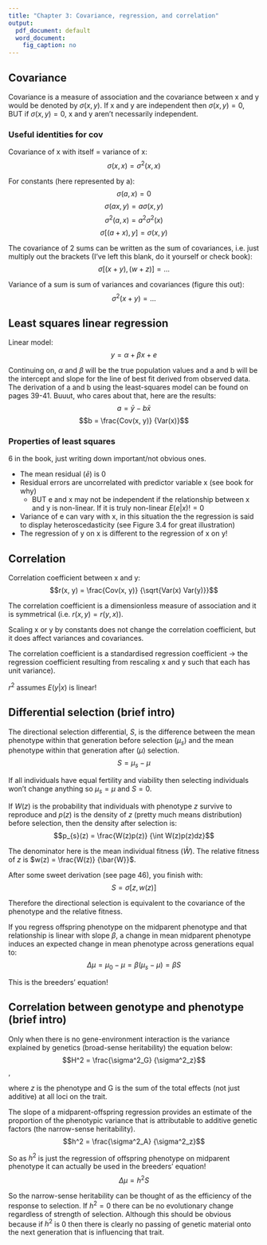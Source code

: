 ```yaml
---
title: "Chapter 3: Covariance, regression, and correlation"
output:
  pdf_document: default
  word_document:
    fig_caption: no
---
```


## Covariance
Covariance is a measure of association and the covariance between x and y would be denoted by $\sigma(x, y)$. If x and y are independent then $\sigma(x, y) = 0$, BUT if $\sigma(x, y) = 0$, x and y aren’t necessarily independent. 

### Useful identities for cov

Covariance of x with itself = variance of x:
$$\sigma(x, x) = \sigma^2(x, x)$$

For constants (here represented by a):
$$\sigma(a, x) = 0$$
$$\sigma(ax, y) = a\sigma(x, y)$$
$$\sigma^2(a, x) = a^2\sigma^2(x)$$
$$\sigma[(a + x), y] = \sigma(x, y)$$

The covariance of 2 sums can be written as the sum of covariances, i.e. just multiply out the brackets (I've left this blank, do it yourself or check book):
$$\sigma[(x + y),(w + z)] = ...$$

Variance of a sum is sum of variances and covariances (figure this out):
$$\sigma^2(x + y) = ...$$

## Least squares linear regression

Linear model:
$$y = \alpha + \beta{x} + e$$

Continuing on, $\alpha$ and $\beta$ will be the true population values and a and b will be the intercept and slope for the line of best fit derived from observed data. The derivation of a and b using the least-squares model can be found on pages 39-41. Buuut, who cares about that, here are the results:
$$a = \bar{y} - b\bar{x}$$
$$b = \frac{Cov(x, y)} {Var(x)}$$

### Properties of least squares

6 in the book, just writing down important/not obvious ones.

* The mean residual ($\bar{e}$) is 0
* Residual errors are uncorrelated with predictor variable x (see book for why)
	- BUT e and x may not be independent if the relationship between x and y is non-linear. If it is truly non-linear $E(e|x) != 0$
* Variance of e can vary with x, in this situation the the regression is said to display heteroscedasticity (see Figure 3.4 for great illustration)
* The regression of y on x is different to the regression of x on y! 

## Correlation

Correlation coefficient between x and y:
$$r(x, y) = \frac{Cov(x, y)} {\sqrt{Var(x) Var(y)}}$$

The correlation coefficient is a dimensionless measure of association and it is symmetrical (i.e. $r(x, y) = r(y, x)$).

Scaling x or y by constants does not change the correlation coefficient, but it does affect variances and covariances.

The correlation coefficient is a standardised regression coefficient -> the regression coefficient resulting from rescaling x and y such that each has unit variance). 

$r^2$ assumes $E(y|x)$ is linear!

## Differential selection (brief intro)

The directional selection differential, $S$, is the difference between the mean phenotype within that generation before selection ($\mu_s$) and the mean phenotype within that generation after ($\mu$) selection.
$$S = \mu_s - \mu$$

If all individuals have equal fertility and viability then selecting individuals won't change anything so $\mu_s = \mu$ and $S = 0$. 

If  $W(z)$ is the probability that individuals with phenotype $z$ survive to reproduce and $p(z)$ is the density of $z$ (pretty much means distribution) before selection, then the density after selection is:
$$p_{s}(z) = \frac{W(z)p(z)} {\int W(z)p(z)dz}$$

The denominator here is the mean individual fitness ($\bar{W}$). The relative fitness of $z$ is $w(z) = \frac{W(z)} {\bar{W}}$.

After some sweet derivation (see page 46), you finish with:
$$S = \sigma[z, w(z)]$$

Therefore the directional selection is equivalent to the covariance of the phenotype and the relative fitness.

If you regress offspring phenotype on the midparent phenotype and that relationship is linear with slope $\beta$, a change in mean midparent phenotype induces an expected change in mean phenotype across generations equal to:
$$\Delta\mu = \mu_0 - \mu = \beta(\mu_s - \mu) = \beta{S}$$

This is the breeders' equation!

## Correlation between genotype and phenotype (brief intro)

Only when there is no gene-environment interaction is the variance explained by genetics (broad-sense heritability) the equation below:
$$H^2 = \frac{\sigma^2_G} {\sigma^2_z}$$,

where $z$ is the phenotype and G is the sum of the total effects (not just additive) at all loci on the trait.

The slope of a midparent-offspring regression provides an estimate of the proportion of the phenotypic variance that is attributable to additive genetic factors (the narrow-sense heritability).
$$h^2 = \frac{\sigma^2_A} {\sigma^2_z}$$

So as $h^2$ is just the regression of offspring phenotype on midparent phenotype it can actually be used in the breeders' equation!
$$\Delta\mu = h^2S$$

So the narrow-sense heritability can be thought of as the efficiency of the response to selection. If $h^2 = 0$ there can be no evolutionary change regardless of strength of selection. Although this should be obvious because if $h^2$ is 0 then there is clearly no passing of genetic material onto the next generation that is influencing that trait.







